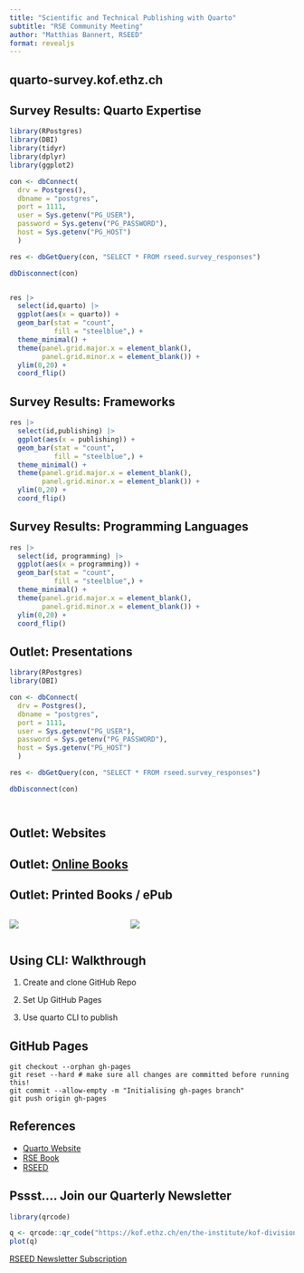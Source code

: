 ```yaml
---
title: "Scientific and Technical Publishing with Quarto"
subtitle: "RSE Community Meeting"
author: "Matthias Bannert, RSEED"
format: revealjs
---
```



## quarto-survey.kof.ethz.ch {.center}



## Survey Results: Quarto Expertise


```r
library(RPostgres)
library(DBI)
library(tidyr)
library(dplyr)
library(ggplot2)

con <- dbConnect(
  drv = Postgres(),
  dbname = "postgres",
  port = 1111,
  user = Sys.getenv("PG_USER"),
  password = Sys.getenv("PG_PASSWORD"),
  host = Sys.getenv("PG_HOST")
  )

res <- dbGetQuery(con, "SELECT * FROM rseed.survey_responses")

dbDisconnect(con)


res |> 
  select(id,quarto) |> 
  ggplot(aes(x = quarto)) +
  geom_bar(stat = "count",
           fill = "steelblue",) + 
  theme_minimal() +
  theme(panel.grid.major.x = element_blank(),
        panel.grid.minor.x = element_blank()) + 
  ylim(0,20) +
  coord_flip()


```


## Survey Results: Frameworks

```r

res |> 
  select(id,publishing) |> 
  ggplot(aes(x = publishing)) +
  geom_bar(stat = "count",
           fill = "steelblue",) + 
  theme_minimal() +
  theme(panel.grid.major.x = element_blank(),
        panel.grid.minor.x = element_blank()) + 
  ylim(0,20) +
  coord_flip()


```


## Survey Results: Programming Languages

```r

res |> 
  select(id, programming) |> 
  ggplot(aes(x = programming)) +
  geom_bar(stat = "count",
           fill = "steelblue",) + 
  theme_minimal() +
  theme(panel.grid.major.x = element_blank(),
        panel.grid.minor.x = element_blank()) + 
  ylim(0,20) +
  coord_flip()


```





## Outlet: Presentations

```r
library(RPostgres)
library(DBI)

con <- dbConnect(
  drv = Postgres(),
  dbname = "postgres",
  port = 1111,
  user = Sys.getenv("PG_USER"),
  password = Sys.getenv("PG_PASSWORD"),
  host = Sys.getenv("PG_HOST")
  )

res <- dbGetQuery(con, "SELECT * FROM rseed.survey_responses")

dbDisconnect(con)




```


## Outlet: Websites {.center}



## Outlet: [Online Books](https://rse-book.github.io) {.center}


## Outlet: Printed Books / ePub


:::: {.columns}

::: {.column width="40%"}
![](rse_book.jpeg)
:::

::: {.column width="60%"}
![](pdf_template.png)
:::

::::


## Using CLI: Walkthrough {.center}

1. Create and clone GitHub Repo

2. Set Up GitHub Pages 

3. Use quarto CLI to publish



## GitHub Pages 


```
git checkout --orphan gh-pages
git reset --hard # make sure all changes are committed before running this!
git commit --allow-empty -m "Initialising gh-pages branch"
git push origin gh-pages

```






## References

- [Quarto Website](https://quarto.org)
- [RSE Book](https://rse-book.github.io)
- [RSEED](https://rseed.ch)


## Pssst.... Join our Quarterly Newsletter


```r
library(qrcode)

q <- qrcode::qr_code("https://kof.ethz.ch/en/the-institute/kof-divisions/research-division-kof-lab/rseed/subscription.html")
plot(q)

```



[RSEED Newsletter Subscription](https://kof.ethz.ch/en/the-institute/kof-divisions/research-division-kof-lab/rseed/subscription.html)











